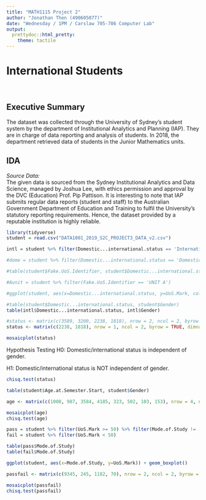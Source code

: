 ---
title: "MATH1115 Project 2"
author: "Jonathan Then (490605077)"
date: "Wednesday / 1PM / Carslaw 705-706 Computer Lab"
output: 
  prettydoc::html_pretty:
    theme: tactile
---

# International Students

<br>

## Executive Summary
The dataset was collected through the University of Sydney's student system by the department of Institutional Analytics and Planning (IAP). They are in charge of data reporting and analysis of students. In 2018, the department retrieved data of students in the Junior Mathematics units.

## IDA
*Source Data:*  
The given data is sourced from the Sydney Institutional Analytics and Data Science, managed by Joshua Lee, with ethics permission and approval by the DVC (Education) Prof. Pip Pattison. It is interesting to note that IAP submits regular data reports (student and staff) to the Australian Government Department of Education and Training to fulfil the University's statutory reporting requirements. Hence, the dataset provided by a reputable institution is highly reliable.
```{r, echo=FALSE, message=FALSE, warning=FALSE}
library(tidyverse)
student = read.csv("DATA1001_2019_S2C_PROJECT3_DATA_v2.csv")
```

```{r}
intl = student %>% filter(Domestic...international.status == 'International')

#dome = student %>% filter(Domestic...international.status == 'Domestic')

#table(student$Fake.UoS.Identifier, student$Domestic...international.status)

#Aunit = student %>% filter(Fake.UoS.Identifier == 'UNIT A')

#ggplot(student, aes(x=Domestic...international.status, y=UoS.Mark, colour=Gender)) + geom_boxplot()
```

```{r}
#table(student$Domestic...international.status, student$Gender)
table(intl$Domestic...international.status, intl$Gender)

#status <- matrix(c(3589, 3200, 2238, 1818), nrow = 2, ncol = 2, byrow = TRUE, dimnames = list(c("Domestic", International"), c("Male", "Female")))
status <- matrix(c(2238, 1818), nrow = 1, ncol = 2, byrow = TRUE, dimnames = list(c("International"), c("Male", "Female")))

mosaicplot(status)
```
Hypothesis Testing
H0: Domestic/international status is independent of gender.

H1: Domestic/international status is NOT independent of gender.

```{r}
chisq.test(status)
```

```{r}
table(student$Age.at.Semester.Start, student$Gender)

age <- matrix(c(1008, 987, 3584, 4185, 323, 502, 103, 153), nrow = 4, ncol = 2, byrow = TRUE, dimnames = list(c("18 and under", "19-21", "22-25", "Over 25"), c("Female", "Male")))

mosaicplot(age)
chisq.test(age)
```

```{r}
pass = student %>% filter(UoS.Mark >= 50) %>% filter(Mode.of.Study != 'Unknown')
fail = student %>% filter(UoS.Mark < 50)

table(pass$Mode.of.Study)
table(fail$Mode.of.Study)

ggplot(student, aes(x=Mode.of.Study, y=UoS.Mark)) + geom_boxplot()

passfail <- matrix(c(9345, 245, 1182, 70), nrow = 2, ncol = 2, byrow = TRUE, dimnames = list(c("Pass", "Fail"), c("Domestic", "International")))

mosaicplot(passfail)
chisq.test(passfail)

```